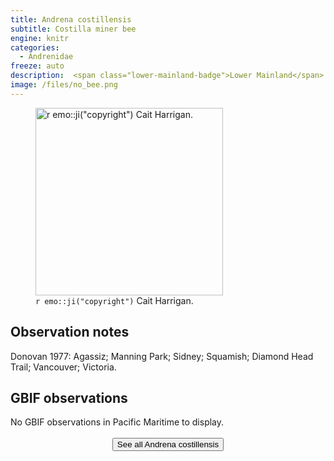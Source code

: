 ```yaml
---
title: Andrena costillensis
subtitle: Costilla miner bee
engine: knitr
categories:
  - Andrenidae
freeze: auto
description:  <span class="lower-mainland-badge">Lower Mainland</span>
image: /files/no_bee.png
---
```

![`r emo::ji("copyright")` Cait Harrigan.](/files/no_bee.png){height=300}

## Observation notes  
Donovan 1977: <span class="hl-place-name">Agassiz</span>; <span class="hl-place-name">Manning Park</span>; <span class="hl-place-name">Sidney</span>; <span class="hl-place-name">Squamish</span>; Diamond Head Trail; <span class="hl-place-name">Vancouver</span>; <span class="hl-place-name">Victoria</span>.

## GBIF observations  
No GBIF observations in Pacific Maritime to display.
<br><br>
<center>


<a href="NA"><button type="button" class="btn btn-secondary">See all Andrena costillensis <i class="fa-solid fa-arrow-up-right-from-square"></i> </button></a>
</center>
